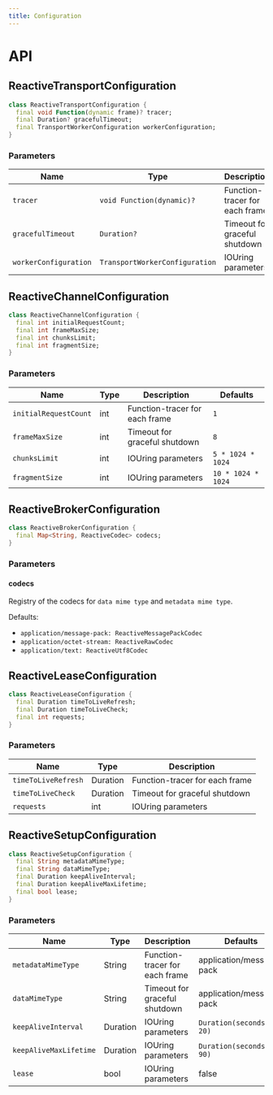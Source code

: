 ```yaml
---
title: Configuration
---
```


# API

## ReactiveTransportConfiguration

```dart title="Declaration"
class ReactiveTransportConfiguration {
  final void Function(dynamic frame)? tracer;
  final Duration? gracefulTimeout;
  final TransportWorkerConfiguration workerConfiguration;
}
```

### Parameters

| Name                  | Type                           | Description                    | Defaults                     |
| --------------------- | ------------------------------ | ------------------------------ | ---------------------------- |
| `tracer`              | `void Function(dynamic)?`      | Function-tracer for each frame | `null`                       |
| `gracefulTimeout`     | `Duration?`                    | Timeout for graceful shutdown  | `null`                       |
| `workerConfiguration` | `TransportWorkerConfiguration` | IOUring parameters             | `TransportDefaults.worker()` |


## ReactiveChannelConfiguration

```dart title="Declaration"
class ReactiveChannelConfiguration {
  final int initialRequestCount;
  final int frameMaxSize;
  final int chunksLimit;
  final int fragmentSize;
}
```

### Parameters

| Name                  | Type | Description                    | Defaults           |
| --------------------- | ---- | ------------------------------ | ------------------ |
| `initialRequestCount` | int  | Function-tracer for each frame | `1`                |
| `frameMaxSize`        | int  | Timeout for graceful shutdown  | `8`                |
| `chunksLimit`         | int  | IOUring parameters             | `5 * 1024 * 1024`  |
| `fragmentSize`        | int  | IOUring parameters             | `10 * 1024 * 1024` |

## ReactiveBrokerConfiguration

```dart title="Declaration"
class ReactiveBrokerConfiguration {
  final Map<String, ReactiveCodec> codecs;
}
```

### Parameters

#### codecs 

Registry of the codecs for `data mime type` and `metadata mime type`.

Defaults:
* `application/message-pack: ReactiveMessagePackCodec`
* `application/octet-stream: ReactiveRawCodec`
* `application/text: ReactiveUtf8Codec`

## ReactiveLeaseConfiguration

```dart title="Declaration"
class ReactiveLeaseConfiguration {
  final Duration timeToLiveRefresh;
  final Duration timeToLiveCheck;
  final int requests;
}
```

### Parameters

| Name                | Type     | Description                    |
| ------------------- | -------- | ------------------------------ |
| `timeToLiveRefresh` | Duration | Function-tracer for each frame |
| `timeToLiveCheck`   | Duration | Timeout for graceful shutdown  |
| `requests`          | int      | IOUring parameters             |


## ReactiveSetupConfiguration

```dart title="Declaration"
class ReactiveSetupConfiguration {
  final String metadataMimeType;
  final String dataMimeType;
  final Duration keepAliveInterval;
  final Duration keepAliveMaxLifetime;
  final bool lease;
}
```

### Parameters

| Name                   | Type     | Description                    | Defaults                 |
| ---------------------- | -------- | ------------------------------ | ------------------------ |
| `metadataMimeType`     | String   | Function-tracer for each frame | application/message-pack |
| `dataMimeType`         | String   | Timeout for graceful shutdown  | application/message-pack |
| `keepAliveInterval`    | Duration | IOUring parameters             | `Duration(seconds: 20)`  |
| `keepAliveMaxLifetime` | Duration | IOUring parameters             | `Duration(seconds: 90)`  |
| `lease`                | bool     | IOUring parameters             | false                    |